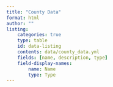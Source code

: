 ```yaml
---
title: "County Data"
format: html
author: ""
listing: 
    categories: true
    type: table 
    id: data-listing
    contents: data/county_data.yml
    fields: [name, description, type]
    field-display-names:
        name: Name
        type: Type
---
```



::: {#data-listing}
:::